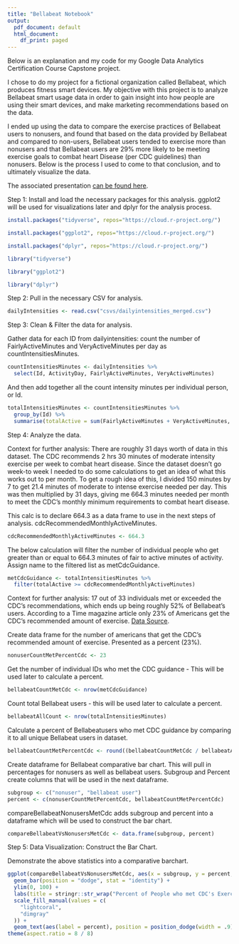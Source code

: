 ```yaml
---
title: "Bellabeat Notebook"
output:
  pdf_document: default
  html_document:
    df_print: paged
---
```



Below is an explanation and my code for my Google Data Analytics Certification Course Capstone project. 

I chose to do my project for a fictional organization called Bellabeat, which produces fitness smart devices. My objective with this project is to analyze Bellabeat smart usage data in order to gain insight into how people are using their smart devices, and make marketing recommendations based on the data. 

I ended up using the data to compare the exercise practices of Bellabeat users to nonusers, and found that based on the data provided by Bellabeat and compared to non-users, Bellabeat users tended to exercise more than nonusers and that Bellabeat users are 29% more likely to be meeting exercise goals to combat heart Disease (per CDC guidelines) than nonusers. Below is the process I used to come to that conclusion, and to ultimately visualize the data.

The associated presentation [can be found here](https://docs.google.com/presentation/d/1nwD0oYYpYL_wrQ7gybQCYd1VG5poVj6cxqtEfn0ZeeQ/edit?usp=sharing).

Step 1: Install and load the necessary packages for this analysis. ggplot2 will be used for visualizations later and dplyr for the analysis process.

```r
install.packages("tidyverse", repos="https://cloud.r-project.org/")

install.packages("ggplot2", repos="https://cloud.r-project.org/")

install.packages("dplyr", repos="https://cloud.r-project.org/")

```

```r
library("tidyverse")

library("ggplot2")

library("dplyr")
```

Step 2: Pull in the necessary CSV for analysis.

```r
dailyIntensities <- read.csv("csvs/dailyintensities_merged.csv")
```

Step 3: Clean & Filter the data for analysis.

Gather data for each ID from dailyintensities: count the number of FairlyActiveMinutes and VeryActiveMinutes per day as countIntensitiesMinutes.

```r
countIntensitiesMinutes <- dailyIntensities %>%
  select(Id, ActivityDay, FairlyActiveMinutes, VeryActiveMinutes)
```

And then add together all the count intensity minutes  per individual person, or Id.

```r
totalIntensitiesMinutes <- countIntensitiesMinutes %>%
  group_by(Id) %>%
  summarise(totalActive = sum(FairlyActiveMinutes + VeryActiveMinutes, na.rm = TRUE))
```

Step 4: Analyze the data.

Context for further analysis: There are roughly 31 days worth of data in this dataset. The CDC recommends 2 hrs 30 minutes of moderate intensity exercise per week to combat heart disease. Since the dataset doesn't go week-to week I needed to do some calculations to get an idea of what this works out to per month. To get a rough idea of this, I divided 150 minutes by 7 to get 21.4 minutes of moderate to intense exercise needed per day. This was then multiplied by 31 days, giving me 664.3 minutes needed per month to meet the CDC's monthly minimum requirements to combat heart disease.

This calc is to declare 664.3 as a data frame to use in the next steps of analysis. cdcRecommendedMonthlyActiveMinutes.

```r
cdcRecommendedMonthlyActiveMinutes <- 664.3
```

The below calculation will filter the number of individual people who get greater than or equal to 664.3 minutes of fair to active minutes of activity. Assign name to the filtered list as metCdcGuidance.

```r
metCdcGuidance <- totalIntensitiesMinutes %>%
  filter(totalActive >= cdcRecommendedMonthlyActiveMinutes)
```

Context for further analysis: 17 out of 33 individuals met or exceeded the CDC's recommendations, which ends up being roughly 52% of Bellabeat's users. According to a Time magazine article only 23% of Americans get the CDC's recommended amount of exercise. [Data Source](https://time.com/5324940/americans-exercise-physical-activity-guidelines/).

Create data frame for the number of americans that get the CDC's recommended amount of exercise. Presented as a percent (23%).

```r
nonuserCountMetPercentCdc <- 23
```

Get the number of individual IDs who met the CDC guidance - This will be used later to calculate a percent.

```r
bellabeatCountMetCdc <- nrow(metCdcGuidance)
```

Count total Bellabeat users - this will be used later to calculate a percent.

```r
bellabeatAllCount <- nrow(totalIntensitiesMinutes)
```

Calculate a percent of Bellabeatusers who met CDC guidance by comparing it to all unique Bellabeat users in dataset.

```r
bellabeatCountMetPercentCdc <- round((bellabeatCountMetCdc / bellabeatAllCount) * 100)
```

Create dataframe for Bellabeat comparative bar chart. This will pull in percentages for nonusers as well as bellabeat users. Subgroup and Percent create columns that will be used in the next dataframe.

```r
subgroup <- c("nonuser", "bellabeat user")
percent <- c(nonuserCountMetPercentCdc, bellabeatCountMetPercentCdc)
```

compareBellabeatNonusersMetCdc adds subgroup and percent into a dataframe which will be used to construct the bar chart.

```r
compareBellabeatVsNonusersMetCdc <- data.frame(subgroup, percent)
```

Step 5: Data Visualization: Construct the Bar Chart.

Demonstrate the above statistics into a comparative barchart.

```r
ggplot(compareBellabeatVsNonusersMetCdc, aes(x = subgroup, y = percent, fill = subgroup)) +
  geom_bar(position = "dodge", stat = "identity") +
  ylim(0, 100) +
  labs(title = stringr::str_wrap("Percent of People who met CDC's Exercise Guidelines", width = 45)) +
  scale_fill_manual(values = c(
    "lightcoral",
    "dimgray"
  )) +
  geom_text(aes(label = percent), position = position_dodge(width = .9), vjust = -.25)
theme(aspect.ratio = 8 / 8)
```

